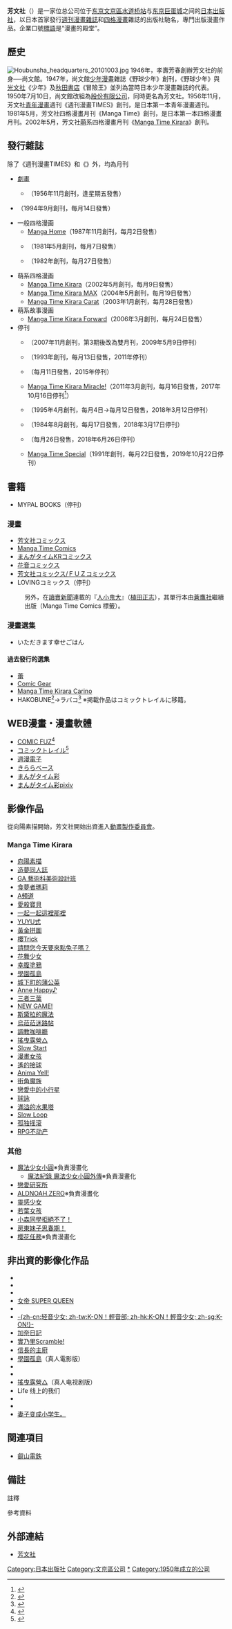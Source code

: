 {{Infobox Company
| company_name        = 株式會社芳文社
| company_name_en     = Houbunsha Co., Ltd.
| company_logo        = [[File:Houbunsha_logo.gif|170px]]
| company_type        = 
| native_name         = {{lang|ja|株式会社 芳文社}}
| original_spelling   = 
| company_slogan      = 漫畫的殿堂
| market_information  = 
| local_code_name     = JP
| local_code          = 8010001007119
| abbreviated_name    = 
| predecessor         =
| successor           =
| foundation          = 1950年7月10日
| location            = {{JPN}}、[[〒|〒]]112-8580<br />[[東京都|東京都]][[文京區|文京區]]後樂一丁目2番12號<br />总机：+81 3-3815-1521<ref>{{cite web|url=http://houbunsha.co.jp/contact/index.php|script-title=ja:お問い合わせ|website=芳文社|language=ja}}</ref>
| area_served         = 
| key_people          = 社長：孝壽尚-{志}-
| industry            = 出版業
| products            = 書籍、雜誌
| services            = 
| capital             = 1億日圓<ref name='mynavi_data'>{{cite web|url=https://job.mynavi.jp/19/pc/search/corp73447/outline.html|title=(株)芳文社|website={{tsl|ja|マイナビ|Mynavi}}|date=2018-03-01|accessdate=2018-04-08|language=ja|archive-url=https://web.archive.org/web/20180304172654/https://job.mynavi.jp/19/pc/search/corp73447/outline.html|archive-date=2018-03-04|dead-url=yes}}</ref>
| revenue             = 44億9254万[[日圓|日圓]]（销售额；2017年3月期）<ref name='mynavi_data'/>
| operating_income    = 
| profit              = 
| total_asset         = 
| net_asset           = 
| market_value        = 
| num_employees       = 60名<ref name='mynavi_data'/>
| equity              =
| P/E ratio           = 
| earnings per share  = 
| Net asset value     = 
| accounting_period   = 
| parent              = 
| divisions           = 
| major_shareholder   = 
| subsid              = 
| homepage            = http://houbunsha.co.jp/
| width               = 
}}

{{Japanese|japanese=芳文社|kana=ほうぶんしゃ|romaji=Hōbunsha|}}

'''芳文社'''（{{jp|j=芳文社|hg=ほうぶんしゃ|rm=Hōbunsha|lead=yes}}）是一家位总公司位于[[東京都|东京]][[文京區|文京區]][[水道桥站|水道桥站]]与[[东京巨蛋城|东京巨蛋城]]之间的[[日本|日本]][[出版社|出版社]]，以日本首家發行[[週刊|週刊]][[漫畫雜誌|漫畫雜誌]]和[[四格漫畫|四格漫畫]]雜誌的出版社馳名，專門出版漫畫作品。企業口號[[广告标语|標語]]是“漫畫的殿堂”。

== 歷史 ==
[[File:Houbunsha_headquarters_20101003.jpg|thumb]]
1946年，孝壽芳春創辦芳文社的前身──尚文館。1947年，尚文館[[少年漫畫|少年漫畫]]雜誌《野球少年》創刊，《野球少年》與[[光文社|光文社]]《少年》及[[秋田書店|秋田書店]]《冒險王》並列為當時日本少年漫畫雜誌的代表。1950年7月10日，尚文館改組為[[股份有限公司|股份有限公司]]，同時更名為芳文社。1956年11月，芳文社[[青年漫畫|青年漫畫]]週刊《週刊漫畫TIMES》創刊，是日本第一本青年漫畫週刊。1981年5月，芳文社四格漫畫月刊《Manga Time》創刊，是日本第一本四格漫畫月刊。2002年5月，芳文社[[萌|萌]]系四格漫畫月刊《[[Manga_Time_Kirara|Manga Time Kirara]]》創刊。

== 發行雜誌 ==
除了《週刊漫畫TIMES》和《{{tsl|ja|コミックエール!|Comic Yell!}}》外，均為月刊
* [[劇畫|劇畫]]
** {{tsl|ja|週刊漫画TIMES}}（1956年11月創刊，逢星期五發售）
* {{tsl|ja|花音 (漫画雑誌)|花音 (漫画杂志)|花音}}（1994年9月創刊，每月14日發售）
* 一般四格漫画
** [[Manga_Home|Manga Home]]（1987年11月創刊，每月2日發售）
** {{tsl|ja|まんがタイム|Manga Time}}（1981年5月創刊，每月7日發售）
** {{tsl|ja|まんがタイムオリジナル|Manga Time Original}}（1982年創刊，每月27日發售）

* 萌系四格漫画
** [[Manga_Time_Kirara|Manga Time Kirara]]（2002年5月創刊，每月9日發售）
** [[Manga_Time_Kirara_MAX|Manga Time Kirara MAX]]（2004年5月創刊，每月19日發售）
** [[Manga_Time_Kirara_Carat|Manga Time Kirara Carat]]（2003年1月創刊，每月28日發售）
* 萌系故事漫画
** [[Manga_Time_Kirara_Forward|Manga Time Kirara Forward]]（2006年3月創刊，每月24日發售）
* 停刊
** {{tsl|ja|コミックエール!|Comic Yell!}}（2007年11月創刊，第3期後改為雙月刊，2009年5月9日停刊）
** {{tsl|ja|まんがタイムラブリー|Manga Time Lovely}}（1993年創刊，每月13日發售，2011年停刊）
** {{lang|ja|本当にあった（生）ここだけの話}}（每月11日發售，2015年停刊）
** [[Manga_Time_Kirara_Miracle!|Manga Time Kirara Miracle!]]（2011年3月創刊，每月16日發售，2017年10月16日{{noteTag|1=2017年12月號。}}停刊<ref>{{cite web|url=http://www.dokidokivisual.com/magazine/miracle/book/index.php?mid=589|script-title=ja:まんがタイムきららミラク 2017年12月号|publisher=[[芳文社|芳文社]]|accessdate=2018-03-05|language=ja}}</ref>）
** {{tsl|ja|まんがタイムジャンボ|Manga Time Jumbo}}（1995年4月創刊，每月4日→毎月12日發售，2018年3月12日{{noteTag|1=2018年4月號（266號）。}}停刊）
** {{tsl|ja|まんがタイムファミリー|Manga Time Family}}（1984年8月創刊，每月17日發售，2018年3月17日{{noteTag|1=2018年5月號（412號）。}}停刊）
** {{lang|ja|超本当にあった（生）ここだけの話}}（每月26日發售，2018年6月26日{{noteTag|1=2018年8月號。}}停刊）
** [[Manga_Time_Special|Manga Time Special]]（1991年創刊，每月22日發售，2019年10月22日{{noteTag|1=2019年12月號。}}停刊）

== 書籍 ==
*MYPAL BOOKS（停刊）
=== 漫畫 ===
* [[芳文社コミックス|芳文社コミックス]]
* [[Manga_Time_Comics|Manga Time Comics]]
* [[Manga_Time_Kirara|まんがタイムKRコミックス]]
* [[花音コミックス|花音コミックス]]
* [[芳文社コミックス/ＦＵＺコミックス|芳文社コミックス/ＦＵＺコミックス]]
* LOVINGコミックス（停刊）

: 另外，在[[讀賣新聞|讀賣新聞]]連載的『[[人小鬼大|人小鬼大]]』（[[植田正志|植田正志]]），其單行本由[[蒼鷹社|蒼鷹社]]繼續出版（Manga Time Comics 標籤）。

=== 漫畫選集 ===
* いただきます幸せごはん

==== 過去發行的選集 ====
*[[蕾_(選集)|蕾]]
*[[Comic_Gear|Comic Gear]]
*[[Manga_Time_Kirara_Carino|Manga Time Kirara Carino]]
*HAKOBUNE<ref>{{Cite web|title=女性のための新感覚アンソロジー「HAKOBUNE」誕生、Vol.1表紙は八ツ目青児|url=https://natalie.mu/comic/news/226566|website=コミックナタリー|accessdate=2019-03-31|publisher=}}</ref>→ラバコ<ref>{{Cite web|title=芳文社のアンソロ・HAKOBUNEが「ラバコ」に改名、Vol.1発売|url=https://natalie.mu/comic/news/271409|website=コミックナタリー|accessdate=2019-03-31|publisher=}}</ref> ※掲載作品はコミックトレイルに移籍。

== WEB漫畫・漫畫軟體 ==

*[https://comic-fuz.com/ COMIC FUZ]<ref>{{Cite web|title=芳文社、初の公式マンガアプリ「COMIC FUZ（コミックファズ）」創刊！|url=https://prtimes.jp/main/html/rd/p/000000002.000043331.html|website=PR TIMES|accessdate=2019-03-31|publisher=}}</ref>
*[https://comic-trail.jp/ コミックトレイル]<ref>{{Cite web|title=無料webマンガサイト「コミックトレイル」12/7(金)オープン！|url=https://www.atpress.ne.jp/news/172567|website=@Press|accessdate=2019-03-31|publisher=}}</ref>
*[https://seiga.nicovideo.jp/manga/official/shukanmanga 週漫電子]
*[https://seiga.nicovideo.jp/manga/official/kirara きららベース]
*[https://seiga.nicovideo.jp/manga/official/mangatime まんがタイム彩]
*[https://comic.pixiv.net/magazines/213 まんがタイム彩pixiv]

== 影像作品 ==
從向陽素描開始，芳文社開始出資進入[[製作委員會方式|動畫製作委員會]]。

=== Manga Time Kirara ===
{{Div col|cols=5|small=no}}
*[[向陽素描_(動畫)|向陽素描]]
*[[造夢同人誌|造夢同人誌]]
*[[GA_藝術科美術設計班|GA 藝術科美術設計班]]
*[[食夢者瑪莉|食夢者瑪莉]]
*[[A頻道|A頻道]]
*[[愛殺寶貝|愛殺寶貝]]
*[[一起一起這裡那裡|一起一起這裡那裡]]
*[[YUYU式|YUYU式]]
*[[黃金拼圖|黃金拼圖]]
*[[櫻Trick|櫻Trick]]
*[[請問您今天要來點兔子嗎？|請問您今天要來點兔子嗎？]]
*[[花舞少女|花舞少女]]
*[[幸腹塗鴉|幸腹塗鴉]]
*[[學園孤島|學園孤島]]
*[[城下町的蒲公英|城下町的蒲公英]]
*[[Anne_Happy♪|Anne Happy♪]]
*[[三者三葉|三者三葉]]
*[[NEW_GAME!|NEW GAME!]]
*[[斯黛拉的魔法|斯黛拉的魔法]]
*[[烏菈菈迷路帖|烏菈菈迷路帖]]
*[[調教咖啡廳|調教咖啡廳]]
*[[搖曳露營△|搖曳露營△]]
*[[Slow_Start|Slow Start]]
*[[漫畫女孩|漫畫女孩]]
*[[遙的接球|遙的接球]]
*[[Anima_Yell!|Anima Yell!]]
*[[街角魔族|街角魔族]]
*[[戀愛中的小行星|戀愛中的小行星]]
*[[球詠|球詠]]
*[[滿溢的水果塔|滿溢的水果塔]]
*[[SLOW_LOOP-女孩的钓鱼慢活-|Slow Loop]]
*[[孤独摇滚|孤独摇滚]]
*[[RPG不动产|RPG不动产]]
{{Div col end}}

=== 其他 ===
*[[魔法少女小圓|魔法少女小圓]]※負責漫畫化
**[[魔法紀錄_魔法少女小圓外傳|魔法紀錄 魔法少女小圓外傳]]※負責漫畫化
*[[戀愛研究所|戀愛研究所]]
*[[ALDNOAH.ZERO|ALDNOAH.ZERO]]※負責漫畫化
*[[靈感少女|靈感少女]]
*[[若葉女孩|若葉女孩]]
*[[小森同學拒絕不了！|小森同學拒絕不了！]]
*[[房東妹子思春期！|房東妹子思春期！]]
*[[櫻花任務|櫻花任務]]※負責漫畫化

== 非出資的影像化作品 ==
{{Div col|cols=4|small=no}}
*{{tsl|ja|ゴキブリ刑事|蟑螂刑警}}
* {{tsl|ja|独身アパートどくだみ荘|单身公寓 (漫画)|单身公寓}}
* {{tsl|ja|蔵の宿|藏之宿}}
* [[女帝_(漫畫)#日本電影|女帝 SUPER QUEEN]]
* {{tsl|ja|コインロッカー物語|寄存柜的故事}}
* [[K-ON！輕音部|-{zh-cn:轻音少女; zh-tw:K-ON！輕音部; zh-hk:K-ON！輕音少女; zh-sg:K-ON!}-]]
* [[加奈日記|加奈日記]]
* [[實乃里Scramble!|實乃里Scramble!]]
* [[信長的主廚|信長的主廚]]
* [[學園孤島#電影|學園孤島]]（真人電影版）
* {{tsl|ja|まどろみバーメイド|深夜的吧台公主}}
* {{tsl|ja|ハルカの陶|瑶香的备前烧}}
* [[搖曳露營△#電視劇|搖曳露營△]]（真人电视剧版）
* Life 线上的我们<!--Life 線上の僕ら-->
* {{tsl|ja|ひとりで飲めるもん!|独酌亦可！}}
* {{tsl|ja|ごほうびごはん|犒赏饭}}
* [[妻子变成小学生。|妻子变成小学生。]]
{{Div col end}}

== 関連項目 ==
*[[叡山電鉄|叡山電鉄]] 

== 備註 ==
; 註釋
{{noteFoot}}

; 參考資料
{{reflist}}

== 外部連結 ==
* [http://houbunsha.co.jp/ 芳文社] {{ja icon}}

{{Manga Time系列雜誌}}
{{Coord|35.702647|139.751611|type:city|display=title}}

{{DEFAULTSORT:Houbunsha}}
[[Category:日本出版社|Category:日本出版社]]
[[Category:文京區公司|Category:文京區公司]]
[[Category:芳文社|*]]
[[Category:1950年成立的公司|Category:1950年成立的公司]]